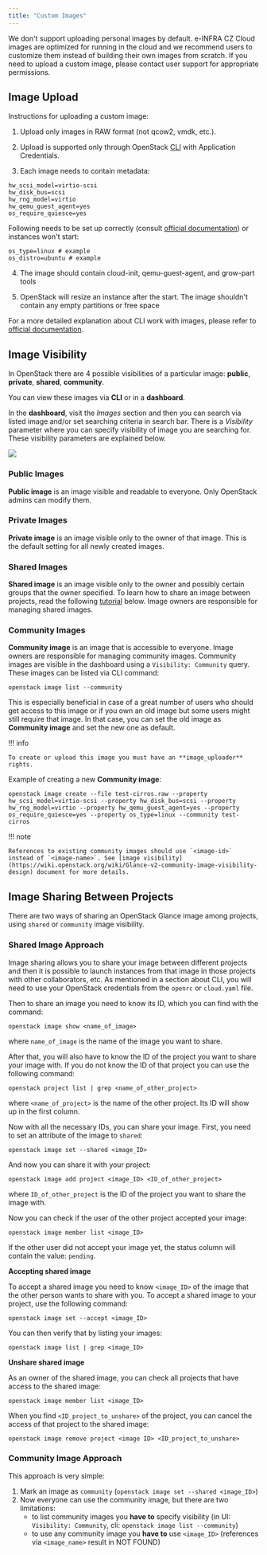 ```yaml
---
title: "Custom Images"
---
```

We don't support uploading personal images by default.
e-INFRA CZ Cloud images are optimized for running in the cloud and we recommend users to customize them instead of building their own images from scratch. If you need to upload a custom image, please contact user support for appropriate permissions.

## Image Upload

Instructions for uploading a custom image:

1. Upload only images in RAW format (not qcow2, vmdk, etc.).

2. Upload is supported only through OpenStack [CLI](../how-to-guides/obtaining-api-key.md) with Application Credentials.

3. Each image needs to contain metadata:

```
hw_scsi_model=virtio-scsi
hw_disk_bus=scsi
hw_rng_model=virtio
hw_qemu_guest_agent=yes
os_require_quiesce=yes
```

Following needs to be set up correctly (consult [official documentation](https://docs.openstack.org/glance/train/admin/useful-image-properties.html#image-property-keys-and-values)) or instances won't start:

```
os_type=linux # example
os_distro=ubuntu # example
```

4. The image should contain cloud-init, qemu-guest-agent, and grow-part tools

5. OpenStack will resize an instance after the start. The image shouldn't contain any empty partitions or free space

For a more detailed explanation about CLI work with images, please refer to [official documentation](https://docs.openstack.org/python-openstackclient/pike/cli/command-objects/image.html).

## Image Visibility

In OpenStack there are 4 possible visibilities of a particular image: **public**, **private**, **shared**, **community**.

You can view these images via **CLI** or in a **dashboard**.

In the **dashboard**, visit the *Images* section and then you can search via listed image and/or set searching criteria in search bar. There is a *Visibility* parameter where you can specify visibility of image you are searching for. These visibility parameters are explained below.

![](/img/openstack/image_visibility.png)

### Public Images

**Public image** is an image visible and readable to everyone. Only OpenStack admins can modify them.

### Private Images

**Private image** is an image visible only to the owner of that image. This is the default setting for all newly created images.

### Shared Images

**Shared image** is an image visible only to the owner and possibly certain groups that the owner specified. To learn how to share an image between projects, read the following [tutorial](#image-sharing-between-projects) below. Image owners are responsible for managing shared images.

### Community Images

**Community image** is an image that is accessible to everyone. Image owners are responsible for managing community images.
Community images are visible in the dashboard using a `Visibility: Community` query. These images can be listed via CLI command:

```
openstack image list --community
```

This is especially beneficial in case of a great number of users who should get access to this image or if you own an old image but some users might still require that image. In that case, you can set the old image as **Community image** and set the new one as default.

!!! info

    To create or upload this image you must have an **image_uploader** rights.


Example of creating a new **Community image**:

```
openstack image create --file test-cirros.raw --property hw_scsi_model=virtio-scsi --property hw_disk_bus=scsi --property hw_rng_model=virtio --property hw_qemu_guest_agent=yes --property os_require_quiesce=yes --property os_type=linux --community test-cirros
```

!!! note

    References to existing community images should use `<image-id>` instead of `<image-name>`. See [image visibility](https://wiki.openstack.org/wiki/Glance-v2-community-image-visibility-design) document for more details.


## Image Sharing Between Projects

There are two ways of sharing an OpenStack Glance image among projects, using `shared` or `community` image visibility.

### Shared Image Approach

Image sharing allows you to share your image between different projects and then it is possible to launch instances from that image in those projects with other collaborators, etc. As mentioned in a section about CLI, you will need to use your OpenStack credentials from the `openrc` or `cloud.yaml` file.

Then to share an image you need to know its ID, which you can find with the command:

```
openstack image show <name_of_image>
```

where `name_of_image` is the name of the image you want to share.

After that, you will also have to know the ID of the project you want to share your image with. If you do not know the ID of that project you can use the following command:

```
openstack project list | grep <name_of_other_project>
```

where `<name_of_project>` is the name of the other project. Its ID will show up in the first column.

Now with all the necessary IDs, you can share your image. First, you need to set an attribute of the image to `shared`:

```
openstack image set --shared <image_ID>
```

And now you can share it with your project:

```
openstack image add project <image_ID> <ID_of_other_project>
```

where `ID_of_other_project` is the ID of the project you want to share the image with.

Now you can check if the user of the other project accepted your image:

```
openstack image member list <image_ID>
```

If the other user did not accept your image yet, the status column will contain the value: `pending`.

**Accepting shared image**

To accept a shared image you need to know `<image_ID>` of the image that the other person wants to share with you. To accept a shared image to your project, use the following command:

```
openstack image set --accept <image_ID>
```

You can then verify that by listing your images:

```
openstack image list | grep <image_ID>
```

**Unshare shared image**

As an owner of the shared image, you can check all projects that have access to the shared image:

```
openstack image member list <image_ID>
```

When you find `<ID_project_to_unshare>` of the project, you can cancel the access of that project to the shared image:

```
openstack image remove project <image ID> <ID_project_to_unshare>
```

### Community Image Approach

This approach is very simple:

 1. Mark an image as `community` (`openstack image set --shared <image_ID>`)
 1. Now everyone can use the community image, but there are two limitations:
    * to list community images you **have to** specify visibility (in UI: `Visibility: Community`, cli: `openstack image list --community`)
    * to use any community image you **have to** use `<image_ID>` (references via `<image_name>` result in NOT FOUND)
